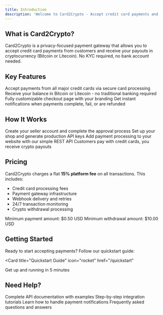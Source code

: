 ```yaml
---
title: Introduction
description: 'Welcome to Card2Crypto - Accept credit card payments and receive crypto payouts'
---
```


## What is Card2Crypto?

Card2Crypto is a privacy-focused payment gateway that allows you to accept credit card payments from customers and receive your payouts in cryptocurrency (Bitcoin or Litecoin). No KYC required, no bank account needed.

## Key Features

<CardGroup cols={2}>
  <Card
    title="Credit Card Processing"
    icon="credit-card"
    href="/concepts/payments"
  >
    Accept payments from all major credit cards via secure card processing
  </Card>
  <Card
    title="Crypto Payouts"
    icon="bitcoin"
    href="/concepts/fees"
  >
    Receive your balance in Bitcoin or Litecoin - no traditional banking required
  </Card>
  <Card
    title="White-Label Checkout"
    icon="palette"
    href="/concepts/checkout"
  >
    Fully customizable checkout page with your branding
  </Card>
  <Card
    title="Real-Time Webhooks"
    icon="webhook"
    href="/webhooks/overview"
  >
    Get instant notifications when payments complete, fail, or are refunded
  </Card>
</CardGroup>

## How It Works

<Steps>
  <Step title="Sign Up & Get Approved">
    Create your seller account and complete the approval process
  </Step>
  <Step title="Create Your Shop">
    Set up your shop and generate production API keys
  </Step>
  <Step title="Integrate the API">
    Add payment processing to your website with our simple REST API
  </Step>
  <Step title="Receive Payments">
    Customers pay with credit cards, you receive crypto payouts
  </Step>
</Steps>

## Pricing

Card2Crypto charges a flat **15% platform fee** on all transactions. This includes:

- Credit card processing fees
- Payment gateway infrastructure
- Webhook delivery and retries
- 24/7 transaction monitoring
- Crypto withdrawal processing

<Note>
Minimum payment amount: $0.50 USD
</Note>
<Note>
Minimum withdrawal amount: $10.00 USD
</Note>

## Getting Started

Ready to start accepting payments? Follow our quickstart guide:

<Card
  title="Quickstart Guide"
  icon="rocket"
  href="/quickstart"
>
  Get up and running in 5 minutes
</Card>

## Need Help?

<CardGroup cols={2}>
  <Card
    title="API Reference"
    icon="code"
    href="/api-reference/introduction"
  >
    Complete API documentation with examples
  </Card>
  <Card
    title="Integration Guides"
    icon="book"
    href="/guides/nodejs"
  >
    Step-by-step integration tutorials
  </Card>
  <Card
    title="Webhook Documentation"
    icon="webhook"
    href="/webhooks/overview"
  >
    Learn how to handle payment notifications
  </Card>
  <Card
    title="FAQ"
    icon="question"
    href="/resources/faq"
  >
    Frequently asked questions and answers
  </Card>
</CardGroup>
